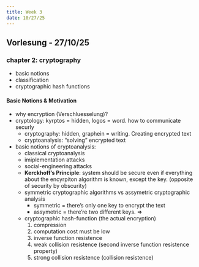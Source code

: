 ```yaml
---
title: Week 3
date: 10/27/25
---
```


## Vorlesung - 27/10/25

### chapter 2: cryptography
  
* basic notions
* classification
* cryptographic hash functions

#### Basic Notions & Motivation

* why encryption (Verschluesselung)? 
* cryptology: kyrptos = hidden, logos = word. how to 
  communicate securly
  * cryptography: hidden, graphein = writing. Creating encrypted text
  * cryptoanalysis: "solving" encrypted text
* basic notions of cryptoanalysis:
  * classical cryptoanalysis
  * imiplementation attacks
  * social-engineering attacks
  * **Kerckhoff's Principle**: system should be secure even if everything about
    the encyrpiton algorithm is known, except the key. (opposite of security by obscurity)
  * symmetric cryptographic algorithms vs assymetric cryptographic analysis
    * symmetric = there's only one key to encrypt the text
    * assymetric = there're two different keys. $\Rightarrow$ 
  * cryptographic hash-function (the actual encryption)
    1) compression
    2) computation cost must be low
    3) inverse function resistence
    4) weak collision resistence (second inverse function resistence property)
    5) strong collision resistence (collision resistence)
    